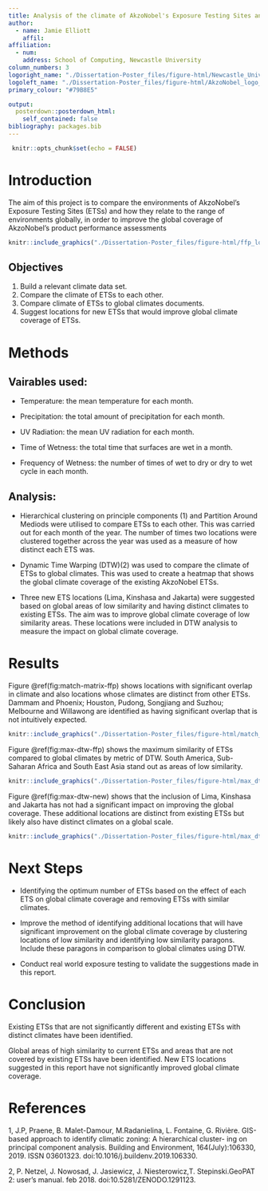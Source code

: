 ```yaml
---
title: Analysis of the climate of AkzoNobel's Exposure Testing Sites and their relationship to global climates.
author:
  - name: Jamie Elliott
    affil: 
affiliation:
  - num: 
    address: School of Computing, Newcastle University
column_numbers: 3
logoright_name: "./Dissertation-Poster_files/figure-html/Newcastle_University_logo.png"
logoleft_name: "./Dissertation-Poster_files/figure-html/AkzoNobel_logo_RGB.png"
primary_colour: "#79B8E5"

output:
  posterdown::posterdown_html:
    self_contained: false
bibliography: packages.bib
---
```

<style>
#main-img-left, #main-img-center, #main-img-right {
 width: 500%;
}
</style>
 
```r
 knitr::opts_chunk$set(echo = FALSE)
```



# Introduction

The aim of this project is to compare the environments of AkzoNobel's Exposure Testing Sites (ETSs) and how they relate to the range of environments globally, in order to improve the global coverage  of AkzoNobel's product performance assessments

```r
knitr::include_graphics("./Dissertation-Poster_files/figure-html/ffp_locations.png")
```

##  Objectives

1. Build a relevant climate data set. 
2. Compare the climate of ETSs to each other.
3. Compare climate of ETSs to global climates documents.
4. Suggest locations for new ETSs that would improve global climate coverage of ETSs.

# Methods

## Vairables used:

  * Temperature: the mean temperature for each month.

  * Precipitation: the total amount of precipitation for each month.

  * UV Radiation: the mean UV radiation for each month.

  * Time of Wetness: the total time that surfaces are wet in a month.

  * Frequency of Wetness: the number of times of wet to dry or dry to wet cycle in each month.  

## Analysis: 

* Hierarchical clustering on principle components (1) and Partition Around Mediods were utilised to compare ETSs to each other. This  was carried out for each month of the year. The number of times two locations were clustered together across the year was used as a measure of how distinct each ETS was.

* Dynamic Time Warping (DTW)(2) was used to compare the climate of ETSs to global climates. This was used to create a heatmap that shows the global climate coverage of the existing AkzoNobel ETSs.

* Three new ETS locations (Lima, Kinshasa and Jakarta)  were suggested based on global areas of low similarity and having distinct climates to existing ETSs. The aim was to improve global climate coverage of low similarity areas. These locations were included in DTW analysis to measure the impact on global climate coverage.    

# Results

Figure \@ref(fig:match-matrix-ffp) shows locations with significant overlap in climate and also locations whose climates are distinct from other ETSs. Dammam and Phoenix; Houston, Pudong, Songjiang and Suzhou; Melbourne and Willawong are identified as having significant overlap that is not intuitively expected.  

```r
knitr::include_graphics("./Dissertation-Poster_files/figure-html/match_matrix_ffp_pam.png")
```

Figure \@ref(fig:max-dtw-ffp) shows the maximum similarity of ETSs compared to global climates by metric of DTW. South America, Sub-Saharan Africa and South East Asia stand out as areas of low similarity.
```r
knitr::include_graphics("./Dissertation-Poster_files/figure-html/max_dtw.png")
```

Figure \@ref(fig:max-dtw-new) shows that the inclusion of Lima, Kinshasa and Jakarta has not had a significant impact on improving the global coverage. These additional locations are distinct from existing ETSs but likely also have distinct climates on a global scale.  

```r
knitr::include_graphics("./Dissertation-Poster_files/figure-html/max_dtw_new.png")
```




# Next Steps

* Identifying the optimum number of ETSs based on the effect of each ETS on global climate coverage and removing ETSs with similar climates.

* Improve the method of identifying additional locations that will have significant improvement on the global climate coverage by clustering locations of low similarity and identifying low similarity paragons. Include these paragons in comparison to global climates using DTW.

* Conduct real world exposure testing to validate the suggestions made in this report.

# Conclusion

Existing ETSs that are not significantly different and existing ETSs with distinct climates have been identified. 

Global areas of high similarity to current ETSs and areas that are not covered by existing ETSs have been identified. New ETS locations suggested in this report have not significantly improved global climate coverage.

# References
1, J.P, Praene, B. Malet-Damour, M.Radanielina, L. Fontaine, G. Rivière. GIS-based approach to identify climatic zoning: A hierarchical cluster-
ing on principal component analysis. Building and Environment, 164(July):106330, 2019. ISSN 03601323. doi:10.1016/j.buildenv.2019.106330.

2, P. Netzel, J. Nowosad, J. Jasiewicz, J. Niesterowicz,T. Stepinski.GeoPAT 2: user’s manual. feb 2018. doi:10.5281/ZENODO.1291123. 

 